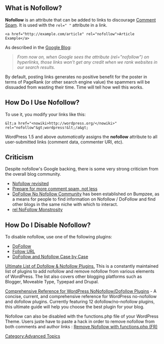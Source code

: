 ==What is Nofollow?==

'''Nofollow''' is an attribute that can be added to links to discourage [[Comment Spam]]. It is used with the <tt>rel=" "</tt> attribute in a link.

<pre><a href="http://example.com/article" rel="nofollow">Article Example</a>
</pre>

As described in the [http://googleblog.blogspot.com/2005/01/preventing-comment-spam.html Google Blog]:

<blockquote>''From now on, when Google sees the attribute (rel="nofollow") on hyperlinks, those links won't get any credit when we rank websites in our search results.''</blockquote>

By default, posting links generates no positive benefit for the poster in terms of PageRank (or other search engine value) the spammers will be dissuaded from wasting their time.  Time will tell how well this works.

==How Do I Use Nofollow?==

To use it, you modify your links like this:

<pre>&lt;a href="<nowiki>http://wordpress.org/</nowiki>" rel="nofollow"&gt;wordpress!&lt;/a&gt;</pre>

WordPress 1.5 and above <em>automatically</em> assigns the <strong>nofollow</strong> attribute to all user-submitted links (comment data, commenter URI, etc).

==Criticism==

Despite nofollow's Google backing, there is some very strong criticism from the overall blog community.

* [http://www.ioerror.us/2005/05/23/nofollow-revisited/ Nofollow revisited]
* [http://www.semiologic.com/2005/02/05/prepare-for-more-comment-spam-not-less/ Prepare for more comment spam, not less]
* [http://www.bumpzee.com/no-nofollow/ DoFollow No Nofollow Community] has been established on Bumpzee, as a means for people to find information on Nofollow / DoFollow and find other blogs in the same niche with which to interact.
* [http://seolutions.net/blog/nofollow-monstrosity/ rel NoFollow Monstrosity]

==How Do I Disable Nofollow?==

To disable nofollow, use one of the following plugins:

* [http://www.semiologic.com/software/dofollow/ DoFollow]
* [http://blog.taragana.com/index.php/archive/wordpress-15-plugin-strip-nofollow-tag-from-comment-urls/ Follow URL]
* [http://www.fob-marketing.de/marketing-seo-blog/wordpress-nofollow-seo-plugin-nofollow-case-by-case.html DoFollow and Nofollow Case by Case]

[http://andybeard.eu/2007/02/ultimate-list-of-dofollow-plugins-banish-nofollow-from-comments-and-trackbacks.html Ultimate List of Dofollow & Nofollow Plugins.] This is a constantly maintained list of plugins to add nofollow and remove nofollow from various elements of WordPress.
The list also covers other blogging platforms such as Blogger, Moveable Type, Typepad and Drupal.

[http://perishablepress.com/press/2007/09/05/comprehensive-reference-for-wordpress-no-nofollow-dofollow-plugins/ Comprehensive Reference for WordPress NoNofollow/Dofollow Plugins] - A concise, current, and comprehensive reference for WordPress no-nofollow and dofollow plugins. Currently featuring 12 dofollow/no-nofollow plugins, this ultimate guide will help you choose the best plugin for your blog.

Nofollow can also be disabled with the functions.php file of your WordPress Theme. Users juste have to paste a hack in order to remove nofollow from both comments and author links : [http://www.seomix.fr/nofollow-sans-plugin/ Remove Nofollow with functions.php (FR)]



[[Category:Advanced Topics]]